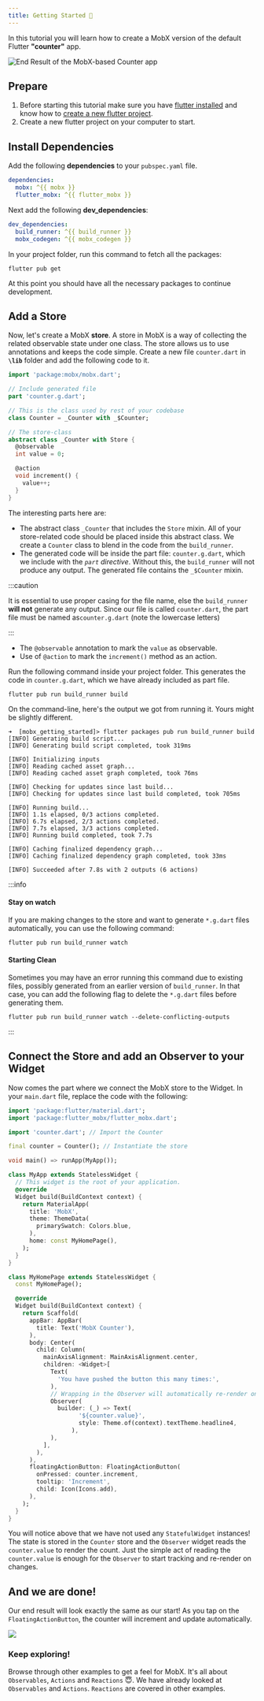 ```yaml
---
title: Getting Started 🚀
---
```


In this tutorial you will learn how to create a MobX version of the default
Flutter **"counter"** app.


<img
  src={finalImage}
  alt="End Result of the MobX-based Counter app"
  width={300}
/>

## Prepare

1. Before starting this tutorial make sure you have
   [flutter installed](https://flutter.dev/docs/get-started/install) and know
   how to
   [create a new flutter project](https://flutter.dev/docs/get-started/test-drive).
2. Create a new flutter project on your computer to start.

## Install Dependencies

Add the following **dependencies** to your `pubspec.yaml` file.

```yaml
dependencies:
  mobx: ^{{ mobx }}
  flutter_mobx: ^{{ flutter_mobx }}
```

Next add the following **dev_dependencies**:

```yaml
dev_dependencies:
  build_runner: ^{{ build_runner }}
  mobx_codegen: ^{{ mobx_codegen }}
```

In your project folder, run this command to fetch all the packages:

```
flutter pub get
```

At this point you should have all the necessary packages to continue
development.

## Add a Store

Now, let's create a MobX **store**. A store in MobX is a way of collecting the
related observable state under one class. The store allows us to use annotations
and keeps the code simple. Create a new file `counter.dart` in **`\lib`** folder
and add the following code to it.

```dart
import 'package:mobx/mobx.dart';

// Include generated file
part 'counter.g.dart';

// This is the class used by rest of your codebase
class Counter = _Counter with _$Counter;

// The store-class
abstract class _Counter with Store {
  @observable
  int value = 0;

  @action
  void increment() {
    value++;
  }
}
```

The interesting parts here are:

- The abstract class `_Counter` that includes the `Store` mixin. All of your
  store-related code should be placed inside this abstract class. We create a
  `Counter` class to blend in the code from the `build_runner`.
- The generated code will be inside the part file: `counter.g.dart`, which we
  include with the _`part` directive_. Without this, the `build_runner` will not
  produce any output. The generated file contains the `_$Counter` mixin.

:::caution

It is essential to use proper casing for the file name, else the `build_runner` **will not** generate any output.
Since our file is called `counter.dart`, the part file must be named as`counter.g.dart` (note the lowercase letters)

:::

- The `@observable` annotation to mark the `value` as observable.
- Use of `@action` to mark the `increment()` method as an action.

Run the following command inside your project folder. This generates the code in
`counter.g.dart`, which we have already included as part file.

```
flutter pub run build_runner build
```

On the command-line, here's the output we got from running it. Yours might be
slightly different.

```
➜  [mobx_getting_started]> flutter packages pub run build_runner build
[INFO] Generating build script...
[INFO] Generating build script completed, took 319ms

[INFO] Initializing inputs
[INFO] Reading cached asset graph...
[INFO] Reading cached asset graph completed, took 76ms

[INFO] Checking for updates since last build...
[INFO] Checking for updates since last build completed, took 705ms

[INFO] Running build...
[INFO] 1.1s elapsed, 0/3 actions completed.
[INFO] 6.7s elapsed, 2/3 actions completed.
[INFO] 7.7s elapsed, 3/3 actions completed.
[INFO] Running build completed, took 7.7s

[INFO] Caching finalized dependency graph...
[INFO] Caching finalized dependency graph completed, took 33ms

[INFO] Succeeded after 7.8s with 2 outputs (6 actions)

```

:::info

#### Stay on watch

If you are making changes to the store and want to generate `*.g.dart` files automatically, you can use the following command:

```
flutter pub run build_runner watch
```

#### Starting Clean

Sometimes you may have an error running this command due to existing files, possibly generated from
an earlier version of `build_runner`. In that case, you can add the following
flag to delete the `*.g.dart` files before generating
them.

```
flutter pub run build_runner watch --delete-conflicting-outputs
```

:::

## Connect the Store and add an Observer to your Widget

Now comes the part where we connect the MobX store to the Widget. In your
`main.dart` file, replace the code with the following:

```dart
import 'package:flutter/material.dart';
import 'package:flutter_mobx/flutter_mobx.dart';

import 'counter.dart'; // Import the Counter

final counter = Counter(); // Instantiate the store

void main() => runApp(MyApp());

class MyApp extends StatelessWidget {
  // This widget is the root of your application.
  @override
  Widget build(BuildContext context) {
    return MaterialApp(
      title: 'MobX',
      theme: ThemeData(
        primarySwatch: Colors.blue,
      ),
      home: const MyHomePage(),
    );
  }
}

class MyHomePage extends StatelessWidget {
  const MyHomePage();

  @override
  Widget build(BuildContext context) {
    return Scaffold(
      appBar: AppBar(
        title: Text('MobX Counter'),
      ),
      body: Center(
        child: Column(
          mainAxisAlignment: MainAxisAlignment.center,
          children: <Widget>[
            Text(
              'You have pushed the button this many times:',
            ),
            // Wrapping in the Observer will automatically re-render on changes to counter.value
            Observer(
              builder: (_) => Text(
                    '${counter.value}',
                    style: Theme.of(context).textTheme.headline4,
                  ),
            ),
          ],
        ),
      ),
      floatingActionButton: FloatingActionButton(
        onPressed: counter.increment,
        tooltip: 'Increment',
        child: Icon(Icons.add),
      ),
    );
  }
}
```

You will notice above that we have not used any `StatefulWidget` instances! The
state is stored in the `Counter` store and the `Observer` widget reads the
`counter.value` to render the count. Just the simple act of reading the
`counter.value` is enough for the `Observer` to start tracking and re-render on
changes.

## And we are done!

Our end result will look exactly the same as our start! As you tap on the
`FloatingActionButton`, the counter will increment and update automatically.

<img src={endResult} width={300} />

### Keep exploring!

Browse through other examples to get a feel for MobX. It's all about `Observables`, `Actions` and `Reactions` 😇.
We have already looked at `Observables` and `Actions`. `Reactions` are covered in other examples.
